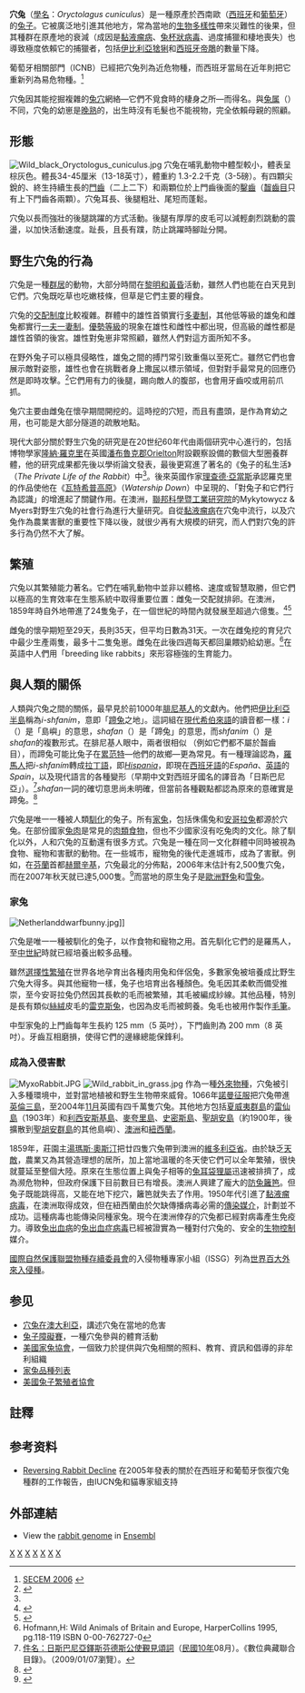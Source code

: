 {{Otheruses|家兔|subject=家兔的祖先|other=已被馴化的穴兔}}
{{Speciesbox
| taxon = Oryctolagus cuniculus
| name =穴兔<ref name="msw3">Hoffmann, Robert S.; Andrew T. Smith （2005年11月16日）. Wilson, D. E., and Reeder, D. M. (eds). ed.. [http://www.bucknell.edu/msw3/browse.asp?id=13500362 Mammal Species of the World] (3rd edition ed.). Johns Hopkins University Press. pp. 209-210. ISBN 0-801-88221-4.</ref>
| status = EN
| status_system = iucn3.1
| status_ref = <ref name=iucn>{{cite iucn |title=''Oryctolagus cuniculus'' |journal=[[IUCN_Red_List_of_Threatened_Species|IUCN Red List of Threatened Species]] |year=2019 |volume=2019 |author=Villafuerte, R. |author2=Delibes-Mateos, M. |page=e.T41291A45189779 |url=https://www.iucnredlist.org/species/41291/45189779}}</ref>
| image = Oryctolagus cuniculus Tasmania 2.jpg
| parent_authority = [[威廉·利耶博格|Lilljeborg]], 1873
| authority = ([[卡尔·林奈|Linnaeus]], 1758)
| range_map=Oryctolagus cuniculus distribution Map.png
| range_map_caption= {{legend0|#FF0000|原生地}} {{legend0|#FF00FF|引入地}}
| range_map_width = 250px
}}

'''穴兔'''（[[學名|學名]]：''Oryctolagus cuniculus''）是一種原產於西南歐（[[西班牙|西班牙]]和[[葡萄牙|葡萄牙]]）的[[兔子|兔子]]。它被廣泛地引進其他地方，常為當地的[[生物多樣性|生物多樣性]]帶來災難性的後果，但其種群在原產地的衰減（成因是[[黏液瘤病|黏液瘤病]]、[[兔杯狀病毒|兔杯狀病毒]]、過度捕獵和棲地喪失）也導致極度依賴它的捕獵者，包括[[伊比利亞猞猁|伊比利亞猞猁]]和[[西班牙帝鵰|西班牙帝鵰]]的數量下降。

葡萄牙相關部門（ICNB）已經把穴兔列為近危物種，而西班牙當局在近年則把它重新列為易危物種。<ref>[http://www.secem.es/PDFs/Lista%20roja%20SECEM.pdf SECEM 2006] {{webarchive|url=https://web.archive.org/web/20071006235917/http://www.secem.es/PDFs/Lista%20roja%20SECEM.pdf |date=2007-10-06 }}</ref>

穴兔因其能挖掘複雜的[[獸穴|兔穴]]網絡—它們不覓食時的棲身之所—而得名。與[[兔属|兔属]]（''{{lang|la|Lepus}}''）不同，穴兔的幼崽是[[晚熟|晚熟]]的，出生時沒有毛髮也不能視物，完全依賴母親的照顧。

== 形態 ==
[[File:Wild_black_Oryctologus_cuniculus.jpg|left]]
穴兔在哺乳動物中體型較小，體表呈棕灰色。體長34-45厘米（13-18英寸），體重約 1.3-2.2千克（3-5磅）。有四顆尖銳的、終生持續生長的[[門齒|門齒]]（二上二下）和兩顆位於上門齒後面的[[鑿齒|鑿齒]]（[[齧齒目|齧齒目]]只有上下門齒各兩顆）。穴兔耳長、後腿粗壯、尾短而蓬鬆。

穴兔以長而強壯的後腿跳躍的方式活動。後腿有厚厚的皮毛可以減輕劇烈跳動的震盪，以加快活動速度。趾長，且長有蹼，防止跳躍時腳趾分開。

== 野生穴兔的行為 ==
穴兔是一種[[群居|群居]]的動物，大部分時間在[[晨昏型|黎明和黃昏]]活動，雖然人們也能在白天見到它們。穴兔既吃草也吃嫩枝條，但草是它們主要的糧食。

穴兔的[[交配系統|交配制度]]比較複雜。群體中的雄性首領實行[[一夫多妻制|多妻制]]，其他低等級的雄兔和雌兔都實行[[一夫一妻制|一夫一妻制]]。[[優勢等級|優勢等級]]的現象在雄性和雌性中都出現，但高級的雌性都是雄性首領的後宮。雄性對兔崽非常照顧，雖然人們對這方面所知不多。

在野外兔子可以極具侵略性，雄兔之間的搏鬥常引致重傷以至死亡。雖然它們也會展示敵對姿態，雄性也會在挑戰者身上撒[[尿|尿]]以標示領域，但對對手最常見的回應仍然是即時攻擊。<ref name="plotr">{{cite book 
|author = RM Lockley
|title = The Private Life of the Rabbit
|publisher = Andre Deutsch
|year = 1964年}}
</ref>它們用有力的後腿，踢向敵人的腹部，也會用牙齒咬或用前爪抓。

兔穴主要由雌兔在懷孕期間開挖的。這時挖的穴短，而且有盡頭，是作為育幼之用，也可能是大部分隧道的疏散地點。

現代大部分關於野生穴兔的研究是在20世纪60年代由兩個研究中心進行的，包括博物學家[[隆納·羅克里|隆納·羅克里]]在英國[[潘布魯克郡|潘布魯克郡]]Orielton附設觀察設備的數個大型圈養群體，他的研究成果都先後以學術論文發表，最後更寫進了著名的《兔子的私生活》（''The Private Life of the Rabbit''）中<ref name="plotr"/>。後來英國作家[[理查德·亞當斯|理查德·亞當斯]]承認羅克里的作品使他在《[[瓦特希普高原|瓦特希普高原]]》（''Watership Down''）中呈現的、「對兔子和它們行為認識」的增進起了關鍵作用。在澳洲，[[聯邦科學暨工業研究院|聯邦科學暨工業研究院]]的Mykytowycz & Myers對野生穴兔的社會行為進行大量研究。自從[[黏液瘤病|黏液瘤病]]在穴兔中流行，以及穴兔作為農業害獸的重要性下降以後，就很少再有大規模的研究，而人們對穴兔的許多行為仍然不大了解。

== 繁殖 ==
穴兔以其繁殖能力著名。它們在哺乳動物中並非以體格、速度或智慧取勝，但它們以極高的生育效率在生態系統中取得重要位置：雌兔一交配就排卵。在澳洲，1859年時自外地帶進了24隻兔子，在一個世紀的時間內就發展至超過六億隻。<ref>{{cite web | url = http://www.csiro.au/science/MyxomatosisHistory.html | title = The virus that stunned Australia’s rabbits | accessdate = 2007-06-21 | archive-date = 2007-09-27 | archive-url = https://web.archive.org/web/20070927201421/http://www.csiro.au/science/MyxomatosisHistory.html | dead-url = no }}</ref><ref>{{cite journal | journal = SCDWS Briefs | volume = 10 | issue = 4 | url = http://www.uga.edu/scwds/topic_index/1995/BUILDI~1.pdf | title = Building a Rabbit "Bomb" in Australia | date = January 1995 | access-date = 2009-01-06 | archive-date = 2006-08-30 | archive-url = https://web.archive.org/web/20060830075654/http://www.uga.edu/scwds/topic_index/1995/BUILDI~1.pdf | dead-url = no }}</ref>

雌兔的懷孕期短至29天，長則35天，但平均日數為31天。一次在雌兔挖的育兒穴中最少生產兩隻，最多十二隻兔崽。雌兔在此後四週每天都回巢餵奶給幼崽。<ref>Hofmann,H: Wild Animals of Britain and Europe, HarperCollins 1995, pg.118-119 ISBN 0-00-762727-0</ref>在英語中人們用「breeding like rabbits」來形容極強的生育能力。

== 與人類的關係 ==
人類與穴兔之間的關係，最早見於前1000年[[腓尼基人|腓尼基人]]的文獻內。他們把[[伊比利亞半島|伊比利亞半島]]稱為''i-shfaním''，意即「[[蹄兔|蹄兔]]之地」。這詞組在[[現代希伯來語|現代希伯來語]]的讀音都一樣：''i''（{{lang|he|אי|}}）是「島嶼」的意思，''shafan''（{{lang|he|שפן|}}）是「蹄兔」的意思，而''shfaním''（{{lang|he|שפנים|}}）是''shafan''的複數形式。在腓尼基人眼中，兩者很相似 （例如它們都不屬於齧齒目），而蹄兔可能比兔子在[[累范特|累范特]]—他們的故鄉—更為常見。有一種理論認為，[[古羅馬|羅馬人]]把''i-shfaním''轉成[[拉丁語|拉丁語]]，即''[[Hispania|Hispania]]''，即現在[[西班牙語|西班牙語]]的''España''、[[英語|英語]]的''Spain''，以及現代語言的各種變形（早期中文對西班牙國名的譯音為「日斯巴尼亞」）。<ref>[http://catalog.digitalarchives.tw/item/00/09/3b/08.html 件名：日斯巴尼亞鐸斯芬德斯公使覲見頌詞]（[[民國10年|民國10年]]08月）。《數位典藏聯合目錄》。（2009/01/07瀏覽）。</ref>''shafan''一詞的確切意思尚未明確，但當前各種觀點都認為原來的意確實是蹄兔。<ref name="shafan">
{{cite web
 |title=The Camel, the Hare and the Hyrax, chapter 6 
 |url=http://www.zootorah.com/hyrax/hyrax.pdf 
 |deadurl=yes 
 |archiveurl=https://web.archive.org/web/20120616192614/http://www.zootorah.com/hyrax/hyrax.pdf 
 |archivedate=2012-06-16 
}}</ref>

穴兔是唯一一種被人類[[馴化|馴化]]的兔子。所有[[家兔|家兔]]，包括侏儒兔和[[安哥拉兔|安哥拉兔]]都源於穴兔。在部份國家[[兔肉|兔肉]]是常見的[[肉類食物|肉類食物]]，但也不少國家沒有吃兔肉的文化。除了馴化以外，人和穴兔的互動還有很多方式。穴兔是一種在同一文化群體中同時被視為食物、寵物和害獸的動物。在一些城市，寵物兔的後代走進城市，成為了害獸。例如，在[[芬蘭|芬蘭]]首都[[赫爾辛基|赫爾辛基]]，穴兔最北的分佈點，2006年末估計有2,500隻穴兔，而在2007年秋天就已達5,000隻。<ref>{{cite journal |last=Kemppainen |first=Jouni K. |title=Kanit keskuudessamme (''The rabbits among us'') |journal=[[Suomen_Kuvalehti|Suomen Kuvalehti]] |pages=76-83 |language=fi |date=2007年10月}}</ref>而當地的原生兔子是[[歐洲野兔|歐洲野兔]]和[[雪兔|雪兔]]。

=== 家兔 ===
[[File:Netherlanddwarfbunny.jpg|thumbnail]]]]
{{main|家兔}}

穴兔是唯一一種被馴化的兔子，以作食物和寵物之用。首先馴化它們的是羅馬人，至[[中世紀|中世紀]]時就已經培養出較多品種。

雖然[[選擇性繁殖|選擇性繁殖]]在世界各地孕育出各種肉用兔和伴侶兔，多數家兔被培養成比野生穴兔大得多。與其他寵物一樣，兔子也培育出各種顏色。兔毛因其柔軟而備受推崇，至今安哥拉兔仍然因其長軟的毛而被繁殖，其毛被編成紗線。其他品種，特別是長有類似[[絲絨|絲絨]]皮毛的[[雷克斯兔|雷克斯兔]]，也因為皮毛而被飼養。兔毛也被用作製作[[毛筆|毛筆]]。

中型家兔的上門齒每年生長約 125 mm（5 英吋），下門齒則為 200 mm（8 英吋）。牙齒互相磨損，使得它們的邊緣總能保鋒利。

=== 成為入侵害獸 ===
[[File:MyxoRabbit.JPG|right]]
[[File:Wild_rabbit_in_grass.jpg|thumbnail]]
作為一種[[外來物種|外來物種]]，穴兔被引入多種環境中，並對當地植被和野生生物帶來威脅。1066年[[諾曼征服|諾曼征服]]把穴兔帶進[[英倫三島|英倫三島]]，至2004年[[2004年11月|11月]]英國有四千萬隻穴兔。其他地方包括[[夏威夷群島|夏威夷群島]]的[[雷仙島|雷仙島]]（1903年）和[[利西安斯基島|利西安斯基島]]、[[麥夸里島|麥夸里島]]、[[史密斯島_(華盛頓州)|史密斯島]]、[[聖胡安島|聖胡安島]]（約1900年，後擴散到[[聖胡安群島|聖胡安群島]]的其他島嶼）、[[澳洲|澳洲]]和[[紐西蘭|紐西蘭]]。{{Fact|time=2009-01-06T15:33:29+00:00}}<!-- 本模板調用由 {{subst:Fact/auto}} 自動產生 -->

1859年，莊園主[[湯瑪斯·奧斯汀|湯瑪斯·奧斯汀]]把廿四隻穴兔帶到澳洲的[[維多利亞省|維多利亞省]]。由於缺乏[[天敵|天敵]]，農業又為其營造理想的居所，加上當地溫暖的冬天使它們可以全年繁殖，很快就蔓延至整個大陸。原來在生態位置上與兔子相等的[[兔耳袋狸屬|兔耳袋狸屬]]迅速被排擠了，成為濒危物种，但政府保護下目前數目已有增長。澳洲人興建了龐大的[[防兔籬笆|防兔籬笆]]。但兔子既能跳得高，又能在地下挖穴，籬笆就失去了作用。1950年代引進了[[黏液瘤病毒|黏液瘤病毒]]，在澳洲取得成效，但在紐西蘭由於欠缺傳播病毒必需的[[傳染媒介|傳染媒介]]，計劃並不成功。這種病毒也能傳染同種家兔。現今在澳洲倖存的穴兔都已經對病毒產生免疫力。導致[[兔出血病|兔出血病]]的[[兔出血症病毒|兔出血症病毒]]已經被證實為一種對付穴兔的、安全的[[生物控制|生物控制]]媒介。

[[國際自然保護聯盟|國際自然保護聯盟]][[物種存續委員會|物種存續委員會]]的入侵物種專家小組（ISSG）列為[[世界百大外來入侵種|世界百大外來入侵種]]。

== 参见 ==
* [[穴兔在澳大利亞|穴兔在澳大利亞]]，講述穴兔在當地的危害
* [[兔子障礙賽|兔子障礙賽]]，一種穴兔參與的體育活動
* [[美國家兔協會|美國家兔協會]]，一個致力於提供與穴兔相關的照料、教育、資訊和倡導的非牟利組織
* [[家兔品種列表|家兔品種列表]]
* [[美國兔子繁殖者協會|美國兔子繁殖者協會]]

==註釋==
{{reflist}}

== 参考资料 ==
{{refbegin}}
* [http://www.iucn.org/en/news/archive/2005/12/report.pdf Reversing Rabbit Decline] {{Wayback|url=http://www.iucn.org/en/news/archive/2005/12/report.pdf |date=20060928130915 }} 在2005年發表的關於在西班牙和葡萄牙恢復穴兔種群的工作報告，由IUCN兔和貓專家組支持
{{refend}}

==外部連結==
{{Cookbook|Rabbit}}
{{commons+cat|Oryctolagus_cuniculus|穴兔|Oryctolagus_cuniculus}}
* View the [http://www.ensembl.org/Oryctolagus_cuniculus/Info/Index/ rabbit genome] in [[Ensembl|Ensembl]]
{{兔形目}}
{{Taxonbar}}
[[Category:西班牙動物|X]]
[[Category:葡萄牙动物|X]]
[[Category:穴兔屬|X]]
[[Category:入侵哺乳動物種|X]]
[[Category:1758年描述的哺乳動物|X]]
[[Category:法国哺乳动物|X]]
[[Category:摩洛哥动物|X]]
